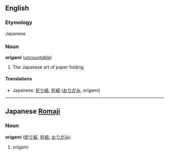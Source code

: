 ==English==
===Etymology===
Japanese

===Noun===
'''origami''' (''[[uncountable]]'')

# The Japanese art of paper folding

====Translations====
*Japanese: [[折り紙]], [[折紙]] ([[おりがみ]], origami)

----

==Japanese [[Romaji]]==
===Noun===
'''origami''' ([[折り紙]], [[折紙]]; [[おりがみ]])

# origami